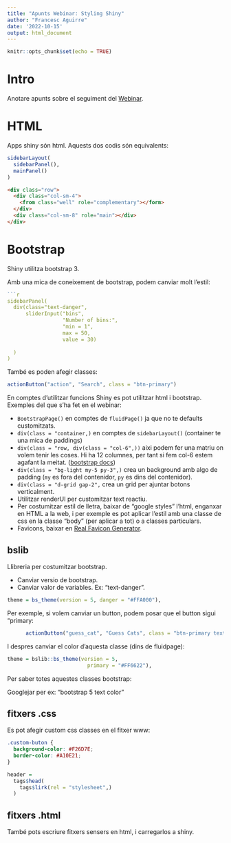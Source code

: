 ```yaml
---
title: "Apunts Webinar: Styling Shiny"
author: "Francesc Aguirre"
date: '2022-10-15'
output: html_document
---
```


```r
knitr::opts_chunk$set(echo = TRUE)
```

# Intro

Anotare apunts sobre el seguiment del [Webinar](https://www.youtube.com/watch?v=GZmzj8a4liY).

# HTML

Apps shiny són html. Aquests dos codis són equivalents:

```r
sidebarLayout(
  sidebarPanel(),
  mainPanel()
)
```

```html
<div class="row">
  <div class="col-sm-4">
    <from class="well" role="complementary"></form>
  </div>
  <div class="col-sm-8" role="main"></div>
</div>
```


# Bootstrap

Shiny utilitza bootstrap 3.

Amb una mica de coneixement de bootstrap, podem canviar molt l'estil: 

```r
```r
sidebarPanel(
  div(class="text-danger",
      sliderInput("bins",
                  "Number of bins:",
                  "min = 1",
                  max = 50,
                  value = 30)
    
  )
)
```

També es poden afegir classes:

```r
actionButton("action", "Search", class = "btn-primary")
```

En comptes d'utilitzar funcions Shiny es pot utilitzar html i bootstrap. Exemples del que s'ha fet en el webinar:

- `BootstrapPage()` en comptes de `fluidPage()` ja que no te defaults customitzats.
- `div(class = "container,)` en comptes de `sidebarLayout()` (container te una mica de paddings)
- `div(class = "row, div(class = "col-6",))` aixi podem fer una matriu on volem tenir les coses. Hi ha 12 columnes, per tant si fem col-6 estem agafant la meitat. ([bootstrap docs](https://getbootstrap.com/docs/5.0/layout/grid/))
- `div(class = "bg-light my-5 py-3",)` crea un background amb algo de padding (`my` es fora del contenidor, `py` es dins del contenidor).
- `div(class = "d-grid gap-2",` crea un grid per ajuntar botons verticalment.
- Utilitzar renderUI per customitzar text reactiu.
- Per costumitzar estil de lletra, baixar de "google styles" l'html, enganxar en HTML a la web, i per exemple es pot aplicar l'estil amb una classe de css en la classe "body" (per aplicar a tot) o a classes particulars.
- Favicons, baixar en [Real Favicon Generator](https://realfavicongenerator.net/).


## bslib

Llibreria per costumitzar bootstrap. 

- Canviar versio de bootstrap.
- Canviar valor de variables. Ex: "text-danger".

```r
theme = bs_theme(version = 5, danger = "#FFA000"),
```

Per exemple, si volem canviar un button, podem posar que el button sigui "primary:

```r
      actionButton("guess_cat", "Guess Cats", class = "btn-primary text-white-50"),
```

I despres canviar el color d'aquesta classe (dins de fluidpage):

```r
theme = bslib::bs_theme(version = 5,
                          primary = "#FF6622"),
```

Per saber totes aquestes classes bootstrap:

Googlejar per ex: "bootstrap 5 text color"


## fitxers .css

Es pot afegir custom css classes en el fitxer www:

```css
.custom-buton {
  background-color: #F26D7E;
  border-color: #A10E21;
}
```

```r
header = 
  tags$head(
    tags$lirk(rel = "stylesheet",)
  )
```

## fitxers .html

També pots escriure fitxers sensers en html, i carregarlos a shiny.
